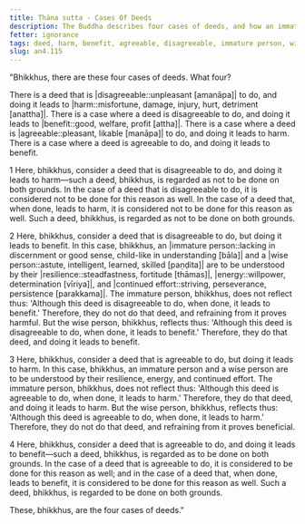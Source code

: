 ```yaml
---
title: Ṭhāna sutta - Cases Of Deeds
description: The Buddha describes four cases of deeds, and how an immature person and a wise person are to be understood by their responses to deeds that are disagreeable but lead to benefit and deeds that are agreeable but lead to harm.
fetter: ignorance
tags: deed, harm, benefit, agreeable, disagreeable, immature person, wise person, resilience, energy, continued effort, discernment, good sense, an, an4
slug: an4.115
---
```


"Bhikkhus, there are these four cases of deeds. What four?

There is a deed that is |disagreeable::unpleasant [amanāpa]| to do, and doing it leads to |harm::misfortune, damage, injury, hurt, detriment [anattha]|.
There is a case where a deed is disagreeable to do, and doing it leads to |benefit::good, welfare, profit [attha]|.
There is a case where a deed is |agreeable::pleasant, likable [manāpa]| to do, and doing it leads to harm.
There is a case where a deed is agreeable to do, and doing it leads to benefit.

1 Here, bhikkhus, consider a deed that is disagreeable to do, and doing it leads to harm—such a deed, bhikkhus, is regarded as not to be done on both grounds. In the case of a deed that is disagreeable to do, it is considered not to be done for this reason as well. In the case of a deed that, when done, leads to harm, it is considered not to be done for this reason as well. Such a deed, bhikkhus, is regarded as not to be done on both grounds.

2 Here, bhikkhus, consider a deed that is disagreeable to do, but doing it leads to benefit. In this case, bhikkhus, an \|immature person::lacking in discernment or good sense, child-like in understanding [bāla]| and a \|wise person::astute, intelligent, learned, skilled [paṇḍita]| are to be understood by their |resilience::steadfastness, fortitude [thāmas]|, |energy::willpower, determination [vīriya]|, and \|continued effort::striving, perseverance, persistence [parakkama]|. The immature person, bhikkhus, does not reflect thus: 'Although this deed is disagreeable to do, when done, it leads to benefit.' Therefore, they do not do that deed, and refraining from it proves harmful. But the wise person, bhikkhus, reflects thus: 'Although this deed is disagreeable to do, when done, it leads to benefit.' Therefore, they do that deed, and doing it leads to benefit.

3 Here, bhikkhus, consider a deed that is agreeable to do, but doing it leads to harm. In this case, bhikkhus, an immature person and a wise person are to be understood by their resilience, energy, and continued effort. The immature person, bhikkhus, does not reflect thus: 'Although this deed is agreeable to do, when done, it leads to harm.' Therefore, they do that deed, and doing it leads to harm. But the wise person, bhikkhus, reflects thus: 'Although this deed is agreeable to do, when done, it leads to harm.' Therefore, they do not do that deed, and refraining from it proves beneficial.

4 Here, bhikkhus, consider a deed that is agreeable to do, and doing it leads to benefit—such a deed, bhikkhus, is regarded as to be done on both grounds. In the case of a deed that is agreeable to do, it is considered to be done for this reason as well; and in the case of a deed that, when done, leads to benefit, it is considered to be done for this reason as well. Such a deed, bhikkhus, is regarded to be done on both grounds.

These, bhikkhus, are the four cases of deeds."